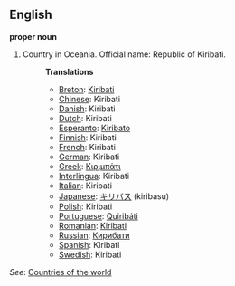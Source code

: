 ==English==

'''proper noun'''

# Country in Oceania. Official name: Republic of Kiribati.
#:'''Translations'''
#:*[[Breton]]: [[Kiribati]]
#:*[[Chinese]]: Kiribati
#:*[[Danish]]: Kiribati
#:*[[Dutch]]: Kiribati
#:*[[Esperanto]]: [[Kiribato]]
#:*[[Finnish]]: Kiribati
#:*[[French]]: Kiribati
#:*[[German]]: Kiribati
#:*[[Greek]]: [[Κιριμπάτι]]
#:*[[Interlingua]]: Kiribati
#:*[[Italian]]: Kiribati
#:*[[Japanese]]: [[キリバス]] (kiribasu)
#:*[[Polish]]: Kiribati
#:*[[Portuguese]]: [[Quiribáti]]
#:*[[Romanian]]: [[Kiribati]]
#:*[[Russian]]: [[Кирибати]]
#:*[[Spanish]]: Kiribati
#:*[[Swedish]]: Kiribati

''See'': [[Countries of the world]]